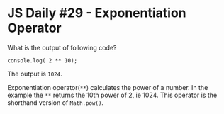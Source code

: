 
<Layout>
<SEO title="JS Daily #29 - Exponentiation Operator" />
<JSLayout>

# JS Daily #29 - Exponentiation Operator

What is the output of following code?

```javascript{numberLines: true}
console.log( 2 ** 10);
```

<Divider />

The output is `1024`.

Exponentiation operator(`**`) calculates the power of a number. In the example the `**` returns the 10th power of 2, ie 1024. This operator is the shorthand version of `Math.pow()`.


</JSLayout>
</Layout>
